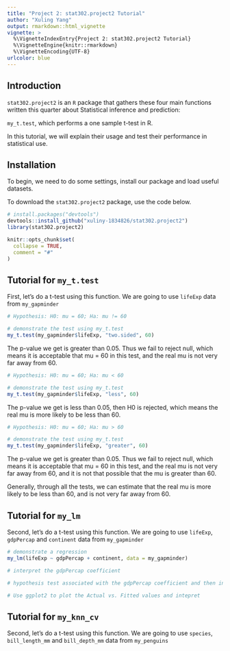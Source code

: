 ```yaml
---
title: "Project 2: stat302.project2 Tutorial"
author: "Xuling Yang"
output: rmarkdown::html_vignette
vignette: >
  %\VignetteIndexEntry{Project 2: stat302.project2 Tutorial}
  %\VignetteEngine{knitr::rmarkdown}
  %\VignetteEncoding{UTF-8}
urlcolor: blue
---
```


\addtolength{\headheight}{-.025\textheight} 
\thispagestyle{fancyplain} 
\rhead{\includegraphics[height=.1\textheight]{logo.png}}
\renewcommand{\headrulewidth}{0pt}

## Introduction

`stat302.project2` is an `R` package that gathers these four main functions written this quarter about Statistical inference and prediction:


\item `my_t.test`, which performs a one sample t-test in R.




In this tutorial, we will explain their usage and test their performance in statistical use.

## Installation

To begin, we need to do some settings, install our package and load useful datasets.

To download the `stat302.project2` package, use the code below.

```r
# install.packages("devtools")
devtools::install_github("xuliny-1834826/stat302.project2")
library(stat302.project2)
```

```r
knitr::opts_chunk$set(
  collapse = TRUE,
  comment = "#"
)
```

## Tutorial for `my_t.test`

First, let's do a t-test using this function. We are going to use `lifeExp` data from `my_gapminder`

```r
# Hypothesis: H0: mu = 60; Ha: mu != 60

# demonstrate the test using my_t.test
my_t.test(my_gapminder$lifeExp, "two.sided", 60)

```


The p-value we get is greater than 0.05. Thus we fail to reject null, which means it is acceptable that mu = 60 in this test, and the real mu is not very far away from 60.


```r
# Hypothesis: H0: mu = 60; Ha: mu < 60

# demonstrate the test using my_t.test
my_t.test(my_gapminder$lifeExp, "less", 60)

```

The p-value we get is less than 0.05, then H0 is rejected, which means the real mu is more likely to be less than 60.


```r
# Hypothesis: H0: mu = 60; Ha: mu > 60

# demonstrate the test using my_t.test
my_t.test(my_gapminder$lifeExp, "greater", 60)

```
The p-value we get is greater than 0.05. Thus we fail to reject null, which means it is acceptable that mu = 60 in this test, and the real mu is not very far away from 60, and it is not that possible that the mu is greater than 60.

Generally, through all the tests, we can estimate that the real mu is more likely to be less than 60, and is not very far away from 60.

## Tutorial for `my_lm`

Second, let's do a t-test using this function. We are going to use `lifeExp`, `gdpPercap` and `continent` data from `my_gapminder`

```r
# demonstrate a regression
my_lm(lifeExp ~ gdpPercap + continent, data = my_gapminder)

# interpret the gdpPercap coefficient

# hypothesis test associated with the gdpPercap coefficient and then interpret

# Use ggplot2 to plot the Actual vs. Fitted values and intepret
```


## Tutorial for `my_knn_cv`

Second, let's do a t-test using this function. We are going to use `species`, `bill_length_mm` and `bill_depth_mm` data from `my_penguins`

